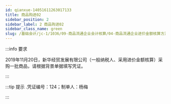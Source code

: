 ---
id: qianxue-14051611263017133
title: 商品购进02
sidebar_position: 2
sidebar_label: 2 商品购进02
sidebar_class_name: green
slug: /基础会计/jc-1/1036/09-商品流通企业会计核算/04-商品流通企业进价金额核算方法/qianxue-1405151458490147245/qianxue-14051611263017133/商品购进02
---

:::info 要求

2019年11月20日，新华经贸发展有限公司（一般纳税人、采用进价金额核算）采购一批商品，请根据背景单据填写凭证。

:::

:::tip 提示
  .凭证编号：124；制单人：杨梅
:::
